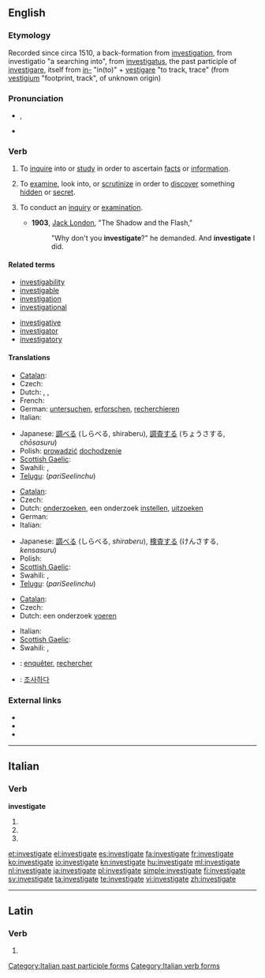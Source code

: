 ==English==

===Etymology===
Recorded since circa 1510, a back-formation from [[investigation]], from {{etyl|la}} investigatio "a searching into", from [[investigatus]], the past participle of [[investigare]], itself from [[in-]] "in(to)" + [[vestigare]] "to track, trace" (from [[vestigium]] "footprint, track", of unknown origin)

===Pronunciation===
* {{IPA|/ɪnˈves.tɪ.ɡeɪt/}}, {{SAMPA|/In"vEs.tI.gEIt/}}
* {{audio|En-us-investigate.ogg|Audio (US)}}

===Verb===
{{en-verb|investigat|ing}}

# {{transitive}} To [[inquire]] into or [[study]] in order to ascertain [[fact]]s or [[information]].
# {{transitive}} To [[examine]], look into, or [[scrutinize]] in order to [[discover]] something [[hidden]] or [[secret]].
# {{intransitive}} To conduct an [[inquiry]] or [[examination]].
#* '''1903''', [[w:Jack London|Jack London]], "The Shadow and the Flash,"
#*: "Why don't you '''investigate'''?" he demanded. And '''investigate''' I did.

====Related terms====
{{rel-top|Terms related to "investigate"}}
* [[investigability]]
* [[investigable]]
* [[investigation]]
* [[investigational]]
{{rel-mid}}
* [[investigative]]
* [[investigator]]
* [[investigatory]]
{{rel-bottom}}

====Translations====
{{trans-top|to inquire into, study}}
* [[Catalan]]: {{t+|ca|investigar}}
* Czech: {{t-|cs|zkoumat}}
* Dutch: {{t+|nl|onderzoeken}}, {{t+|nl|bekijken}}, {{t+|nl|bestuderen}}
* French: {{t+|fr|étudier}}
* German: [[untersuchen]], [[erforschen]], [[recherchieren]]
* Italian: {{t+|it|investigare}}
{{trans-mid}}
* Japanese: [[調べる]] (しらべる, shiraberu), [[調査する]] (ちょうさする, ''chōsasuru'')
* Polish: [[prowadzić]] [[dochodzenie]]
* [[Scottish Gaelic]]: {{t-|gd|rannsaich|xs=Scottish Gaelic}}
* Swahili: {{t+|sw|ukale|xs=Swahili}},  {{t+|sw|chunguza|xs=Swahili}}
* [[Telugu]]: {{t|te|పరిశీలించు}} (''pariSeelinchu'')
{{trans-bottom}}

{{trans-top|to examine}}
* [[Catalan]]: {{t+|ca|investigar}}
* Czech: {{t-|cs|pátrat}}
* Dutch: [[onderzoeken]], een onderzoek [[instellen]], [[uitzoeken]]
* German: {{t+|de|untersuchen}}
* Italian: {{t+|it|investigare}}
{{trans-mid}}
* Japanese: [[調べる]] (しらべる, ''shiraberu''), [[検査する]] (けんさする, ''kensasuru'')
* Polish: {{t+|pl|badać}}
* [[Scottish Gaelic]]: {{t-|gd|rannsaich|xs=Scottish Gaelic}}
* Swahili: {{t+|sw|ukale|xs=Swahili}},  {{t+|sw|chunguza|xs=Swahili}}
* [[Telugu]]: {{t|te|పరిశీలించు}} (''pariSeelinchu'')
{{trans-bottom}}

{{trans-top|to conduct an inquiry or examination}}
* [[Catalan]]: {{t+|ca|investigar}}
* Czech: {{t-|cs|vyšetřovat}}
* Dutch: een onderzoek [[voeren]]
{{trans-mid}}
* Italian: {{t+|it|investigare}}
* [[Scottish Gaelic]]: {{t-|gd|rannsaich|xs=Scottish Gaelic}}
* Swahili: {{t+|sw|ukale|xs=Swahili}},  {{t+|sw|chunguza|xs=Swahili}}
{{trans-bottom}}

{{checktrans-top}}
* {{ttbc|French}}: [[enquêter]], [[rechercher]]
{{checktrans-mid}}
* {{ttbc|Korean}}: [[조사하다]]
{{checktrans-bottom}}

===External links===
* {{R:Webster 1913}}
* {{R:Century 1911}}
* {{R:OneLook}}

----

==Italian==

===Verb===
'''investigate'''

# {{form of|[[second-person|Second-person]] [[plural]] [[present tense]]|investigare|lang=Italian}}
# {{form of|Second-person plural [[imperative]]|investigare|lang=Italian}}
# {{form of|[[feminine|Feminine]] plural|investigato}}

[[Category:Italian past participle forms]]
[[Category:Italian verb forms]]

[[et:investigate]]
[[el:investigate]]
[[es:investigate]]
[[fa:investigate]]
[[fr:investigate]]
[[ko:investigate]]
[[io:investigate]]
[[kn:investigate]]
[[hu:investigate]]
[[ml:investigate]]
[[nl:investigate]]
[[ja:investigate]]
[[pl:investigate]]
[[simple:investigate]]
[[fi:investigate]]
[[sv:investigate]]
[[ta:investigate]]
[[te:investigate]]
[[vi:investigate]]
[[zh:investigate]]

----
==Latin==

===Verb===
{{la-verb-form|investīgāte}}

# {{conjugation of|investigo|investīgō|2|p|pres|act|imp|lang=la}}
{{count page|[[Wiktionary:Page count]]}}
{{rfc-auto}}